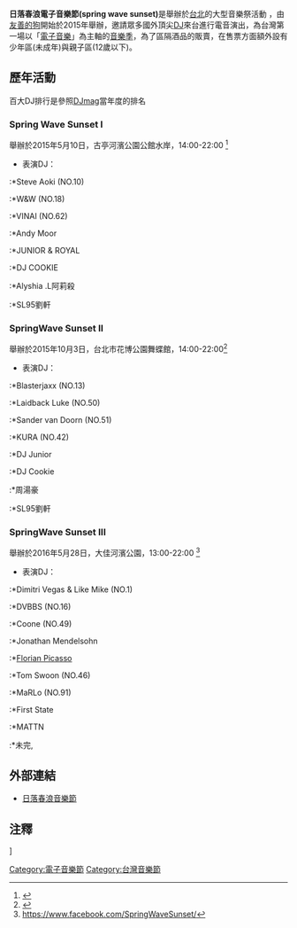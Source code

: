 {{Infobox_music_festival
|music_festival_name = 日落春浪電子音樂節<br/><small>{{lang|en|Spring Wave Sunset Festival}}</small>
|location = [[台北|台北]]<br/>
|years_active = 2015年—現今
|dates = 5月、10月
|genre = [[電音|電子音樂]]
|
|}}

'''日落春浪電子音樂節(spring wave sunset)'''是舉辦於[[台北|台北]]的大型音樂祭活動 ，由[[友善的狗|友善的狗]]開始於2015年舉辦，邀請眾多國外頂尖[[DJ|DJ]]來台進行電音演出，為台灣第一場以「[[電子音樂|電子音樂]]」為主軸的[[音樂季|音樂季]]，為了區隔酒品的販賣，在售票方面額外設有少年區(未成年)與親子區(12歲以下)。

== 歷年活動 ==
百大DJ排行是參照[[DJ雜誌|DJmag]]當年度的排名
=== Spring Wave Sunset I   ===
舉辦於2015年5月10日，古亭河濱公園公館水岸，14:00-22:00 <ref>{{Cite web |url=http://www.ticket.com.tw/dm.asp?P1=0000016486 |title=存档副本 |access-date=2016-01-25 |archive-url=https://web.archive.org/web/20160130235704/http://www.ticket.com.tw/dm.asp?P1=0000016486 |archive-date=2016-01-30 |dead-url=yes }}</ref>
*表演DJ：
:*Steve Aoki (NO.10)
:*W&W (NO.18)
:*VINAI (NO.62)
:*Andy Moor
:*JUNIOR & ROYAL
:*DJ COOKIE
:*Alyshia .L阿莉殺
:*SL95劉軒

=== SpringWave Sunset II  ===
舉辦於2015年10月3日，台北市花博公園舞蝶館，14:00-22:00<ref>{{Cite web |url=https://www.ticket.com.tw/dm.asp?P1=0000016848 |title=存档副本 |access-date=2016-01-25 |archive-url=https://web.archive.org/web/20160130234717/https://www.ticket.com.tw/dm.asp?P1=0000016848 |archive-date=2016-01-30 |dead-url=yes }}</ref>
*表演DJ：
:*Blasterjaxx (NO.13)
:*Laidback Luke (NO.50)
:*Sander van Doorn (NO.51)
:*KURA (NO.42)
:*DJ Junior
:*DJ Cookie
:*周湯豪
:*SL95劉軒

=== SpringWave Sunset III  === 
舉辦於2016年5月28日，大佳河濱公園，13:00-22:00 <ref>https://www.facebook.com/SpringWaveSunset/</ref>
*表演DJ：
:*Dimitri Vegas & Like Mike (NO.1)
:*DVBBS (NO.16)
:*Coone (NO.49)
:*Jonathan Mendelsohn
:*[[弗洛里安·畢卡索|Florian Picasso]]
:*Tom Swoon (NO.46)
:*MaRLo (NO.91)
:*First State
:*MATTN
:*未完,

== 外部連結 ==
*[https://www.facebook.com/SpringWaveSunset/ 日落春浪音樂節 ]

== 注釋 ==
<div style="font-size:85%">
<references/>
</div>]


{{台灣大型音樂表演}}
[[Category:電子音樂節|Category:電子音樂節]]
[[Category:台灣音樂節|Category:台灣音樂節]]